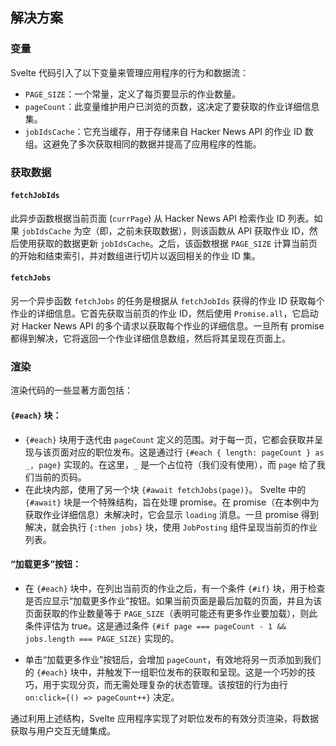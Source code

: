 
## 解决方案

### 变量

Svelte 代码引入了以下变量来管理应用程序的行为和数据流：

* `PAGE_SIZE`：一个常量，定义了每页要显示的作业数量。
* `pageCount`：此变量维护用户已浏览的页数，这决定了要获取的作业详细信息集。
* `jobIdsCache`：它充当缓存，用于存储来自 Hacker News API 的作业 ID 数组。这避免了多次获取相同的数据并提高了应用程序的性能。

### 获取数据

#### `fetchJobIds`

此异步函数根据当前页面 (`currPage`) 从 Hacker News API 检索作业 ID 列表。如果 `jobIdsCache` 为空（即，之前未获取数据），则该函数从 API 获取作业 ID，然后使用获取的数据更新 `jobIdsCache`。之后，该函数根据 `PAGE_SIZE` 计算当前页的开始和结束索引，并对数组进行切片以返回相关的作业 ID 集。

#### `fetchJobs`

另一个异步函数 `fetchJobs` 的任务是根据从 `fetchJobIds` 获得的作业 ID 获取每个作业的详细信息。它首先获取当前页的作业 ID，然后使用 `Promise.all`，它启动对 Hacker News API 的多个请求以获取每个作业的详细信息。一旦所有 promise 都得到解决，它将返回一个作业详细信息数组，然后将其呈现在页面上。

### 渲染

渲染代码的一些显著方面包括：

#### `{#each}` 块：

* `{#each}` 块用于迭代由 `pageCount` 定义的范围。对于每一页，它都会获取并呈现与该页面对应的职位发布。这是通过行 `{#each { length: pageCount } as _, page}` 实现的。在这里，`_` 是一个占位符（我们没有使用），而 `page` 给了我们当前的页码。
* 在此块内部，使用了另一个块 `{#await fetchJobs(page)}`。 Svelte 中的 `{#await}` 块是一个特殊结构，旨在处理 promise。在 promise（在本例中为获取作业详细信息）未解决时，它会显示 `loading` 消息。一旦 promise 得到解决，就会执行 `{:then jobs}` 块，使用 `JobPosting` 组件呈现当前页的作业列表。

#### “加载更多”按钮：

* 在 `{#each}` 块中，在列出当前页的作业之后，有一个条件 `{#if}` 块，用于检查是否应显示“加载更多作业”按钮。如果当前页面是最后加载的页面，并且为该页面获取的作业数量等于 `PAGE_SIZE`（表明可能还有更多作业要加载），则此条件评估为 true。这是通过条件 `{#if page === pageCount - 1 && jobs.length === PAGE_SIZE}` 实现的。

* 单击“加载更多作业”按钮后，会增加 `pageCount`，有效地将另一页添加到我们的 `{#each}` 块中，并触发下一组职位发布的获取和呈现。这是一个巧妙的技巧，用于实现分页，而无需处理复杂的状态管理。该按钮的行为由行 `on:click={() => pageCount++}` 决定。

通过利用上述结构，Svelte 应用程序实现了对职位发布的有效分页渲染，将数据获取与用户交互无缝集成。

<TestCases />

<Notes />
